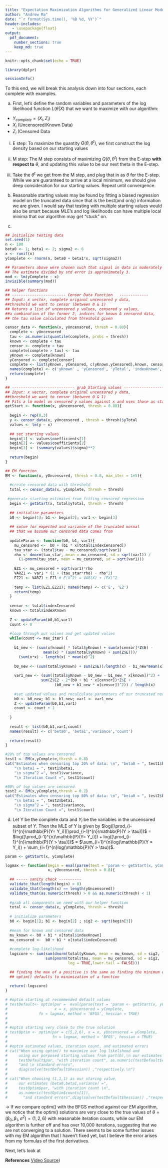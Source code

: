```yaml
---
title: "Expectation Maximization Algorithms for Generalized Linear Models"
author: "Andrew Ma"
date: "`r format(Sys.time(), '%B %d, %Y')`"
header-includes:
   - \usepackage{float}
output: 
  pdf_document:
    number_sections: true
    keep_md: true
---
```


```r
knitr::opts_chunk$set(echo = TRUE)
```

```r
library(dplyr)
```

```r
sessionInfo()
```

To this end, we will break this analysis down into four sections, each complete with examples. 

a.  First, let's define the random variables and parameters of the log likelihood function $L(\theta|X)$ that we want to maximize with our algorithm:

  - $Y_{complete} =  (X_i,Z_i)$
  - $X_i$ (Uncensored/Known Data)
  - $Z_i$ (Censored Data

i)  E step: To maximize the quantity $Q(\theta,\theta^t)$, we first construct the log density based on our starting values

ii) M step: The M step consists of maximizing $Q(\theta,\theta^t)$ from the E-step **with respect to** $\theta$, and updating this value to be our next theta in the E-step.

iii) Take the $\theta^t$ we get from the M step, and plug that in as $\theta$ for the E-step. While we are guaranteed to arrive at a local minimum, we should give deep consideration for our starting values. Repeat until convergence.

b.  Reasonable starting values may be found by fitting a biased regression model on the truncated data since that is the best(and only) information we are given. I would say that testing with multiple starting values would also be smart because MLE's and log likelihoods can have multiple local minima that our algorithm may get "stuck" on.

c. 

```r
## initialize testing data 
set.seed(1)
n <- 100
beta0 <- 1; beta1 <- 2; sigma2 <- 6
x <- runif(n)
yComplete <- rnorm(n, beta0 + beta1*x, sqrt(sigma2))

## Parameters above were chosen such that signal in data is moderately strong.
## The estimate divided by std error is approximately 3.
mod <- lm(yComplete ~ x)
invisible(summary(mod))
```

```r
## helper functions
## ------------------------ Censor Data Function   -------------
## Input: x vector, complete original uncensored y data, 
##threshold we want to censor (between 0 & 1)
## Returns a list of uncensored y values, censored y values, 
##a combination of the former 2, indices for known & censored data, 
## the tau value calculated from threshold given

censor_data <- function(x, yUncensored, thresh = 0.80){
  complete <- yUncensored
  tau <- as.numeric(quantile(complete, probs = thresh))
  known <- complete < tau
  censor <- complete > tau
  complete[complete > tau] <- tau
  yKnown <- complete[known]
  yCensored <- complete[censor] 
  complete <- list(yKnown, yCensored, c(yKnown,yCensored),known, censor,tau)
  names(complete) <- c('yKnown' , 'yCensored', 'yTotal', 'indexKnown', 'indexCensored', 'tau')
  return(complete)
}

## ---------------------------- grab Starting values --------------------------
## Input: x vector, complete original uncensored y data, 
##threshold we want to censor (between 0 & 1)
## Fits a lm model on censored y values against x and uses those as starting points
getStart <- function(x, yUncensored, thresh = 0.80){
 
  begin <- rep(0,3)
  y <- censor_data(x, yUncensored , thresh = thresh)$yTotal
  values <- lm(y ~ x)
  
  ## set starting values
  begin[1] <- values$coefficients[1]
  begin[2] <- values$coefficients[2]
  begin[3] <- (summary(values)$sigma)**2
  
  return(begin)
}

```


```r
## EM function
EM <- function(x, yUncensored, thresh = 0.8, max_iter = 1e5){
  
  #create censored data with threshold
  total <- censor_data(x, yComplete, thresh = thresh) 
  
 #generate starting estimates from fitting censored regression 
  begin <- getStart(x, total$yTotal, thresh = thresh)
  
  ## initialize parameters
  b0 <- begin[1]; b1 <- begin[2]; var1 <- begin[3]
  
  ## solve for expected and variance of the truncated normal 
  ## that we assume our censored data comes from
  
  updateParam <- function(b0, b1, var1){
    mu_censored <-  b0 + (b1 * x[total$indexCensored])
    tau_star <- (total$tau - mu_censored)/sqrt(var1)
    rho <- dnorm(tau_star, mean = mu_censored, sd = sqrt(var1)) / 
      (1-pnorm(tau_star, mean = mu_censored, sd = sqrt(var1)))
    
    EZ1 <- mu_censored + sqrt(var1)*rho
    VARZ1 <- var1 * (1 + (tau_star*rho) - rho^2)
    EZ21 <- VARZ1 + EZ1 # E(X^2) = VAR(X) + (EX)^2
    
    temp <- list(EZ1,EZ21); names(temp) <- c('E', 'E2')
    return(temp)
  }
  
  censor <- total$indexCensored
  known <- total$indexKnown
  
  Z <- updateParam(b0,b1,var1)
  count <- 0
  
  #loop through our values and get updated valies
  while(count <= max_iter) {
    
    b1_new <- (sum(x[known] * total$yKnown) + sum(x[censor]*Z$E) - 
                 mean(x) * (sum(total$yKnown) + sum(Z$E)))/
      (sum(x*x) - length(x) * mean(x)^2)
    
    b0_new <- (sum(total$yKnown) + sum(Z$E))/length(x) - b1_new*mean(x)
    
    var1_new <- (sum((total$yKnown - b0_new - b1_new * x[known])^2) + 
                sum(Z$E2 - 2*(b0 + b1 * x[censor])*Z$E +
                      (b0_new + b1_new * x[censor])^2)) / length(x)
    
    #set updated values and recalculate parameters of our truncated normal
    b0 <- b0_new; b1 <- b1_new; var1 <- var1_new
    Z <- updateParam(b0,b1,var1)
    count <- count + 1
    
  }
  
  result <- list(b0,b1,var1,count)
  names(result) <- c('beta0', 'beta1','variance','count')
  
  return(result)
}

```

```r
#20% of top values are censored
test1 <- EM(x,yComplete,thresh = 0.8)
cat("Estimates when censoring top 20% of data: \n", "beta0 = ", test1$beta0, 
    "\n beta1 = ", test1$beta1,
    "\n sigma^2 =", test1$variance,
    "\n Iteration Count =", test1$count)

#80% of top values are censored
test2 <- EM(x,yComplete,thresh = 0.2)
cat("Estimates when censoring top 80% of data: \n", "beta0 = ", test2$beta0, 
    "\n beta1 = ", test2$beta1,
    "\n sigma^2 = ", test2$variance,
    "\n Iteration Count =", test1$count)
```

d.  Let Y be the complete data and $Y_i$ be the variables in the uncensored subset of Y. Then the MLE of Y is given by $log([\prod_{i-1}^{n}\mathbb{P}(Y= Y_i)][\prod_{i-1}^{n}\mathbb{P}(Y > \tau)])$ = $log([\prod_{i-1}^{n}\mathbb{P}(Y= Y_i)]) + log([\prod_{i-1}^{n}\mathbb{P}(Y > \tau)])$ = $\sum_{i=1}^{n}log(\mathbb{P}(Y = Y_i)) + \sum_{i=1}^{n}log(\mathbb{P}(Y > \tau))$. 

```r
param <- getStart(x, yComplete)

logmax <- function(begin = eval(parse(text = 'param <- getStart(x, yComplete)')), 
                   x, yUncensored, thresh = 0.8){
  
  ## ----- sanity check ----------
  validate_that(length(begin) > 0) 
  validate_that(length(x) == length(yUncensored)) 
  validate_that(as.numeric(thresh) > 0 && as.numeric(thresh) < 1)
  
  #grab all components we need with our helper function
  total <- censor_data(x, yComplete, thresh = thresh)
  
  # initialize parameters
  b0 <- begin[1]; b1 <- begin[2] ; sig2 <- sqrt(begin[3])
  
  #mean for known and censored data
  mu_known <- b0 + b1 * x[total$indexKnown] 
  mu_censored <-  b0 + b1 * x[total$indexCensored]
  
  #complete log-likelihood
  logscore <- sum(sum(dnorm(total$yKnown, mean = mu_known, sd = sig2, log = TRUE)), 
                  sum(pnorm(total$tau, mean = mu_censored, sd = sig2, 
                            log = TRUE,lower.tail = FALSE))) 

  ## finding the max of a positive is the same as finding the minimum of its negative
  ## optim() defaults to minimization of a function
  
  return(-logscore)
}

```

```r
# #optim starting at recommended default values
# testDefault<- optim(par =  eval(parse(text = 'param <- getStart(x, yComplete)')),
#                     x = x, yUncensored = yComplete, 
#              fn = logmax, method = 'BFGS', hessian = TRUE)
# 
# 
# #optim starting very close to the true solution
# testOptim <- optim(par = c(5,2,6), x = x, yUncensored = yComplete, 
#                    fn = logmax, method = 'BFGS', hessian = TRUE)
# 
# #optim estimated values, iteration count, and estimated errors
# cat("When using optim() to maximize our log likelihood and 
#     using our porposed starting values from part(b),\n our estimates (beta0,beta1,variance) =",
#     testDefault$par, "with iteration count", as.numeric(testDefault$counts[1]), 
#     "and \n standard errors",
#     diag(solve(testDefault$hessian)) ,"respectively.\n")
# 
# cat("When choosing (1,1,1) as our staring value, 
#     our estimates (beta0,beta1,variance) =",
#     testOptim$par, "with iteration count \n", 
#     as.numeric(testOptim$counts[1]),
#       "and standard errors",diag(solve(testDefault$hessian)) ,"respectively.")

```

  $\rightarrow$ If we compare optim() with the BFGS method against our EM algorithm, we notice that the optim() solutions are very close to the true values of $\theta = (\beta_0,\beta_1,\sigma^2) = (1,2,6)$ with reasonable iteration counts, while our EM algorithm is further off and has over 10,000 iterations, suggesting that we are not converging to a solution. There seems to be some further issues with my EM algorithm that I haven't fixed yet, but I believe the error arises from my formulas of the first derivatives. 
  
  Next, let's look at
  
**References**
[Video Source](https://www.youtube.com/watch?v=Ydhrz3IWM2I&list=PLmM_3MA2HWpauQtozhzRYzYWigz4Ru44K&index=6,))
